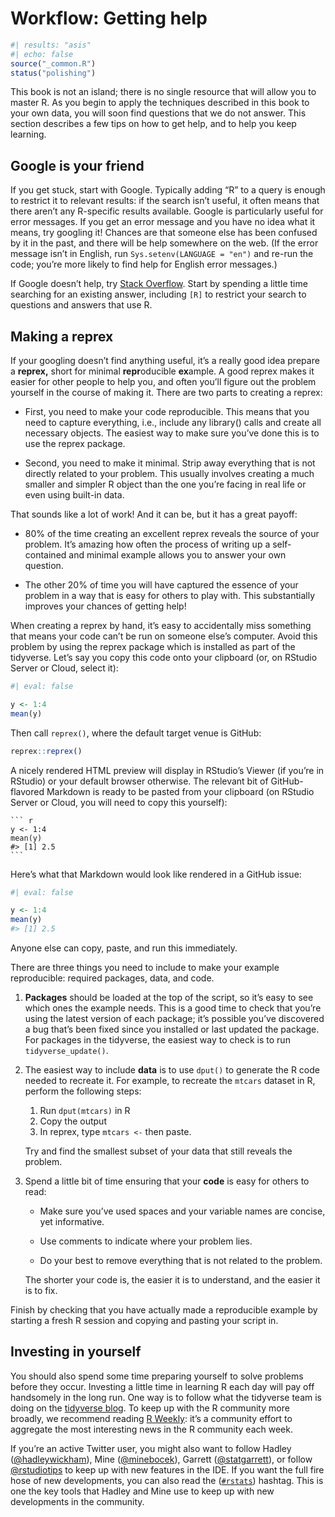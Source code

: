 # Workflow: Getting help {#sec-workflow-getting-help}

```r
#| results: "asis"
#| echo: false
source("_common.R")
status("polishing")
```

This book is not an island; there is no single resource that will allow you to master R.
As you begin to apply the techniques described in this book to your own data, you will soon find questions that we do not answer.
This section describes a few tips on how to get help, and to help you keep learning.

## Google is your friend

If you get stuck, start with Google.
Typically adding "R" to a query is enough to restrict it to relevant results: if the search isn't useful, it often means that there aren't any R-specific results available.
Google is particularly useful for error messages.
If you get an error message and you have no idea what it means, try googling it!
Chances are that someone else has been confused by it in the past, and there will be help somewhere on the web.
(If the error message isn't in English, run `Sys.setenv(LANGUAGE = "en")` and re-run the code; you're more likely to find help for English error messages.)

If Google doesn't help, try [Stack Overflow](http://stackoverflow.com).
Start by spending a little time searching for an existing answer, including `[R]` to restrict your search to questions and answers that use R.

## Making a reprex

If your googling doesn't find anything useful, it's a really good idea prepare a **reprex,** short for minimal **repr**oducible **ex**ample.
A good reprex makes it easier for other people to help you, and often you'll figure out the problem yourself in the course of making it.
There are two parts to creating a reprex:

-   First, you need to make your code reproducible.
    This means that you need to capture everything, i.e., include any library() calls and create all necessary objects.
    The easiest way to make sure you've done this is to use the reprex package.

-   Second, you need to make it minimal.
    Strip away everything that is not directly related to your problem.
    This usually involves creating a much smaller and simpler R object than the one you're facing in real life or even using built-in data.

That sounds like a lot of work!
And it can be, but it has a great payoff:

-   80% of the time creating an excellent reprex reveals the source of your problem.
    It's amazing how often the process of writing up a self-contained and minimal example allows you to answer your own question.

-   The other 20% of time you will have captured the essence of your problem in a way that is easy for others to play with.
    This substantially improves your chances of getting help!

When creating a reprex by hand, it's easy to accidentally miss something that means your code can't be run on someone else's computer.
Avoid this problem by using the reprex package which is installed as part of the tidyverse.
Let's say you copy this code onto your clipboard (or, on RStudio Server or Cloud, select it):

```r
#| eval: false

y <- 1:4
mean(y)
```

Then call `reprex()`, where the default target venue is GitHub:

``` r
reprex::reprex()
```

A nicely rendered HTML preview will display in RStudio's Viewer (if you're in RStudio) or your default browser otherwise.
The relevant bit of GitHub-flavored Markdown is ready to be pasted from your clipboard (on RStudio Server or Cloud, you will need to copy this yourself):

    ``` r
    y <- 1:4
    mean(y)
    #> [1] 2.5
    ```

Here's what that Markdown would look like rendered in a GitHub issue:

```r
#| eval: false

y <- 1:4
mean(y)
#> [1] 2.5
```

Anyone else can copy, paste, and run this immediately.

There are three things you need to include to make your example reproducible: required packages, data, and code.

1.  **Packages** should be loaded at the top of the script, so it's easy to see which ones the example needs.
    This is a good time to check that you're using the latest version of each package; it's possible you've discovered a bug that's been fixed since you installed or last updated the package.
    For packages in the tidyverse, the easiest way to check is to run `tidyverse_update()`.

2.  The easiest way to include **data** is to use `dput()` to generate the R code needed to recreate it.
    For example, to recreate the `mtcars` dataset in R, perform the following steps:

    1.  Run `dput(mtcars)` in R
    2.  Copy the output
    3.  In reprex, type `mtcars <-` then paste.

    Try and find the smallest subset of your data that still reveals the problem.

3.  Spend a little bit of time ensuring that your **code** is easy for others to read:

    -   Make sure you've used spaces and your variable names are concise, yet informative.

    -   Use comments to indicate where your problem lies.

    -   Do your best to remove everything that is not related to the problem.

    The shorter your code is, the easier it is to understand, and the easier it is to fix.

Finish by checking that you have actually made a reproducible example by starting a fresh R session and copying and pasting your script in.

## Investing in yourself

You should also spend some time preparing yourself to solve problems before they occur.
Investing a little time in learning R each day will pay off handsomely in the long run.
One way is to follow what the tidyverse team is doing on the [tidyverse blog](https://www.tidyverse.org/blog/).
To keep up with the R community more broadly, we recommend reading [R Weekly](https://rweekly.org): it's a community effort to aggregate the most interesting news in the R community each week.

If you're an active Twitter user, you might also want to follow Hadley ([\@hadleywickham](https://twitter.com/hadleywickham)), Mine ([\@minebocek](https://twitter.com/minebocek)), Garrett ([\@statgarrett](https://twitter.com/statgarrett)), or follow [\@rstudiotips](https://twitter.com/rstudiotips) to keep up with new features in the IDE.
If you want the full fire hose of new developments, you can also read the ([`#rstats`](https://twitter.com/search?q=%23rstats)) hashtag.
This is one the key tools that Hadley and Mine use to keep up with new developments in the community.
